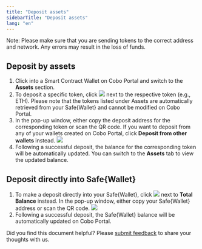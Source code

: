 ```yaml
---
title: "Deposit assets"
sidebarTitle: "Deposit assets"
lang: "en"
---
```

Note: Please make sure that you are sending tokens to the correct address and network. Any errors may result in the loss of funds.

## Deposit by assets

1. Click into a Smart Contract Wallet on Cobo Portal and switch to the **Assets** section.
2. To deposit a specific token, click <img src="/en/images/smart-contract-wallet/button_deposit.svg" className="icon"></img> next to the respective token (e.g., ETH). Please note that the tokens listed under Assets are automatically retrieved from your Safe&#123;Wallet&#125; and cannot be modified on Cobo Portal.
3. In the pop-up window, either copy the deposit address for the corresponding token or scan the QR code. If you want to deposit from any of your wallets created on Cobo Portal, click **Deposit from other wallets** instead.
<img src="/en/images/smart-contract-wallet/12.png" className="screenshot_modal"></img>
4. Following a successful deposit, the balance for the corresponding token will be automatically updated. You can switch to the **Assets** tab to view the updated balance.

## Deposit directly into Safe&#123;Wallet&#125;
1. To make a deposit directly into your Safe&#123;Wallet&#125;, click <img src="/en/images/smart-contract-wallet/button_deposit.svg" className="icon"></img> next to **Total Balance** instead. In the pop-up window, either copy your Safe&#123;Wallet&#125; address or scan the QR code.
<img src="/en/images/smart-contract-wallet/13.png" className="screenshot_full_screen"></img>
2. Following a successful deposit, the Safe&#123;Wallet&#125; balance will be automatically updated on Cobo Portal.



<Tip>Did you find this document helpful? Please [submit feedback](https://forms.zohopublic.com/cobo/form/DocumentFeedbackForm/formperma/QvLOhxJv1_JMsJ-1dleZ8Itb_7rzN-LtgvsDdxosoVI?referrername=manuals) to share your thoughts with us.</Tip>